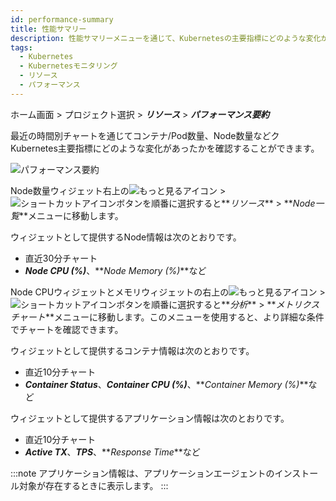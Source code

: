 ```yaml
---
id: performance-summary
title: 性能サマリー
description: 性能サマリーメニューを通じて、Kubernetesの主要指標にどのような変化があったかを確認できます。
tags:
  - Kubernetes
  - Kubernetesモニタリング
  - リソース
  - パフォーマンス
---
```


ホーム画面 > プロジェクト選択 > **_リソース_** > **_パフォーマンス要約_**

最近の時間別チャートを通じてコンテナ/Pod数量、Node数量などクKubernetes主要指標にどのような変化があったかを確認することができます。

![パフォーマンス要約](https://img.whatap.io/media/images/whatap_kubernetes_resource_performance_summary.png)

Node数量ウィジェット右上の![もっと見るアイコン](/img/ico-more.svg) > ![ショートカットアイコン](/img/ico-shortcut.svg)ボタンを順番に選択すると**_リソース_** > **_Node一覧_**メニューに移動します。 

ウィジェットとして提供するNode情報は次のとおりです。

-   直近30分チャート
-   **_Node CPU (%)_**、**_Node Memory (%)_**など

Node CPUウィジェットとメモリウィジェットの右上の![もっと見るアイコン](/img/ico-more.svg) > ![ショートカットアイコン](/img/ico-shortcut.svg)ボタンを順番に選択すると**_分析_** > **_メトリクスチャート_**メニューに移動します。このメニューを使用すると、より詳細な条件でチャートを確認できます。

ウィジェットとして提供するコンテナ情報は次のとおりです。

-   直近10分チャート
-   **_Container Status_**、**_Container CPU (%)_**、**_Container Memory (%)_**など

ウィジェットとして提供するアプリケーション情報は次のとおりです。

-   直近10分チャート
-   **_Active TX_**、**_TPS_**、**_Response Time_**など

:::note
アプリケーション情報は、アプリケーションエージェントのインストール対象が存在するときに表示します。
:::

